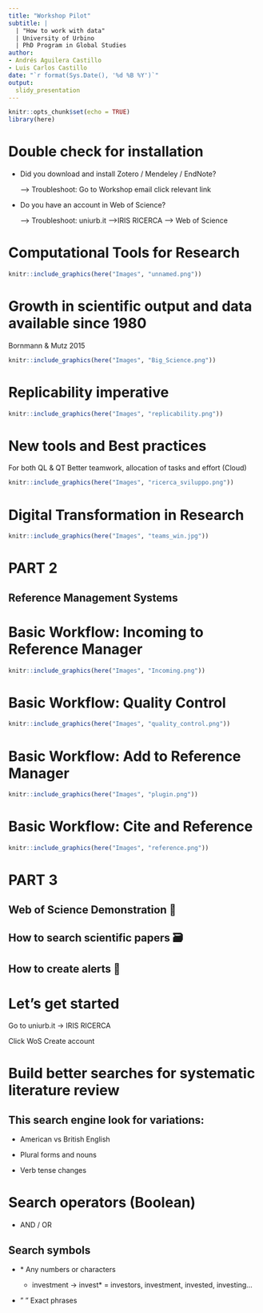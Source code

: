 ```yaml
---
title: "Workshop Pilot"
subtitle: |
  | "How to work with data"
  | University of Urbino
  | PhD Program in Global Studies
author:
- Andrés Aguilera Castillo
- Luis Carlos Castillo
date: "`r format(Sys.Date(), '%d %B %Y')`"
output:
  slidy_presentation
---
```


```r
knitr::opts_chunk$set(echo = TRUE)
library(here)
```

# Double check for installation

-   Did you download and install Zotero / Mendeley / EndNote?

    --> Troubleshoot: Go to Workshop email click relevant link

-   Do you have an account in Web of Science?

    --> Troubleshoot: uniurb.it -->IRIS RICERCA --> Web of Science

# Computational Tools for Research

```r
knitr::include_graphics(here("Images", "unnamed.png"))
```

# Growth in scientific output and data available since 1980

Bornmann & Mutz 2015

```r
knitr::include_graphics(here("Images", "Big_Science.png"))
```

# Replicability imperative

```r
knitr::include_graphics(here("Images", "replicability.png"))

```

# New tools and Best practices

For both QL & QT Better teamwork, allocation of tasks and effort (Cloud)

```r
knitr::include_graphics(here("Images", "ricerca_sviluppo.png"))

```

# Digital Transformation in Research

```r
knitr::include_graphics(here("Images", "teams_win.jpg"))

```

# PART 2

## Reference Management Systems

# Basic Workflow: Incoming to Reference Manager

```r
knitr::include_graphics(here("Images", "Incoming.png"))

```

# Basic Workflow: Quality Control

```r
knitr::include_graphics(here("Images", "quality_control.png"))

```

# Basic Workflow: Add to Reference Manager

```r
knitr::include_graphics(here("Images", "plugin.png"))

```

# Basic Workflow: Cite and Reference

```r
knitr::include_graphics(here("Images", "reference.png"))

```

# PART 3

## Web of Science Demonstration 🔑

## How to search scientific papers 🗃️

## How to create alerts 🔔

# Let's get started

Go to uniurb.it -> IRIS RICERCA

Click WoS Create account

# Build better searches for systematic literature review

## This search engine look for variations:

-   American vs British English

-   Plural forms and nouns

-   Verb tense changes

# Search operators (Boolean)

-   AND / OR

## Search symbols 

-   \* Any numbers or characters

    -   investment -> invest\* = investors, investment, invested, investing...

-   " " Exact phrases

